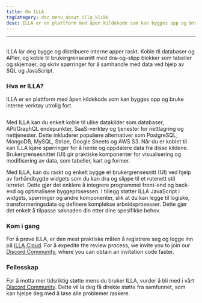 ```yaml
---
title: Om ILLA
tagCategory: doc_menu_about_illa_klikk
desc: ILLA er en plattform med åpen kildekode som kan bygges opp og bruke interne verktøy utrolig fort.
---
```


* * *

## <Heading hidden>om ILLA</Heading>

ILLA lar deg bygge og distribuere interne apper raskt. Koble til databaser og APIer, og koble til brukergrensesnitt med dra-og-slipp blokker som tabeller og skjemaer, og skriv spørringer for å samhandle med data ved hjelp av SQL og JavaScript.

### Hva er ILLA?

ILLA er en plattform med åpen kildekode som kan bygges opp og bruke interne verktøy utrolig fort.

<img
  src='https://cdn.illacloud.com/official-website/img/docs/introduction/about-illa-cloud.png'
  alt=""
/>

Med ILLA kan du enkelt koble til ulike datakilder som databaser, API/GraphQL endepunkter, SaaS-verktøy og tjenester for nettlagring og nettjenester. Dette inkluderer populære alternativer som PostgreSQL, MongoDB, MySQL, Stripe, Google Sheets og AWS S3. Når du er koblet til kan ILLA kjøre spørringer for å hente og oppdatere data fra disse kildene. Brukergrensesnittet (UI) gir praktiske komponenter for visualisering og modifisering av data, som tabeller, kart og former.

Med ILLA, kan du raskt og enkelt bygge et brukergrensesnitt (UI) ved hjelp av forhåndbygde widgets som du kan dra og slippe til et rutenett stil lerretet. Dette gjør det enklere å integrere programmet front-end og back-end og optimalisere byggeprosessen. I tillegg støtter ILLA JavaScript i widgets, spørringer og andre komponenter, slik at du kan legge til logiske, transformeringsdata og definere komplekse arbeidsprosesser. Dette gjør det enkelt å tilpasse søknaden din etter dine spesifikke behov.

### Kom i gang

For å prøve ILLA, er den mest praktiske måten å registrere seg og logge inn på [ILLA Cloud](https://cloud.illacloud.com/). 
For å expedite the review process, we invite you to join our [Discord Community](https://discord.gg/illacloud), where you can obtain an invitation code faster.

### Fellesskap

For å motta mer tidsriktig støtte mens du bruker ILLA, vurder å bli med i vårt [Discord Community](https://discord.gg/illacloud). Dette vil la deg få direkte støtte fra samfunnet, som kan hjelpe deg med å løse alle problemer raskere. 
